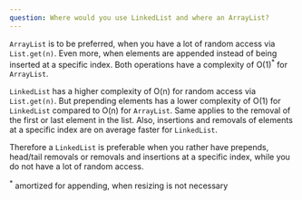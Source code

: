 ```yaml
---
question: Where would you use LinkedList and where an ArrayList?
---
```


`ArrayList` is to be preferred, when you have a lot of random access via
`List.get(n)`. Even more, when elements are appended instead of being inserted
at a specific index. Both operations have a complexity of O(1)<sup>\*</sup> for
`ArrayList`.

`LinkedList` has a higher complexity of O(n) for random access via
`List.get(n)`. But prepending elements has a lower complexity of O(1) for
`LinkedList` compared to O(n) for `ArrayList`. Same applies to the removal of
the first or last element in the list. Also, insertions and removals of elements
at a specific index are on average faster for `LinkedList`.

Therefore a `LinkedList` is preferable when you rather have prepends, head/tail
removals or removals and insertions at a specific index, while you do not have a
lot of random access.

<sup>*</sup> amortized for appending, when resizing is not necessary
